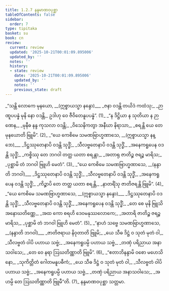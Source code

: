 ```yaml
---
title: 1.2.7 နန္ဒမာဏဝပုစ္ဆာ
tableOfContents: false
sidebar:
  order: 7
type: tipitaka
basket: su
book: cn
review:
  current: review
  updated: '2025-10-21T00:01:09.895006'
  updated_by: ''
  notes: ''
  history:
  - state: review
    date: '2025-10-21T00:01:09.895006'
    updated_by: ''
    notes: ''
    previous_state: draft
---
```



<DynamicBreadcrumb />


<ReviewStatus review={frontmatter.review} showDetails={true} />

<HypothesisAnnotation frontmatter={frontmatter} />

<Division number="102" book="cn" e="ch" v="25" p="13">

<Paragraph number="110" type="verses" book="cn">
_“သန္တိ လောကေ မုနယော, __(ဣစ္စာယသ္မာ နန္ဒော)___  
_ဇနာ ဝဒန္တိ တယိဒံ ကထံသု;_  
_ဉာဏူပပန္နံ မုနိ နော ဝဒန္တိ,_  
ဥဒါဟု ဝေ ဇီဝိတေနူပပန္နံ”. (1)_  

</Paragraph>

</Division>
<Division number="103" book="cn" e="ch" v="25" p="13">

<Paragraph number="111" type="verses" book="cn">
_“န ဒိဋ္ဌိယာ န သုတိယာ န ဉာဏေန,_  
_မုနီဓ နန္ဒ ကုသလာ ဝဒန္တိ;_  
_ဝိသေနိကတွာ အနီဃာ နိရာသာ,_  
_စရန္တိ ယေ တေ မုနယောတိ ဗြူမိ”. (2)_  

</Paragraph>

</Division>
<Division number="104" book="cn" e="ch" v="25" p="13">

<Paragraph number="112" type="verses" book="cn">
_“ယေ ကေစိမေ သမဏဗြာဟ္မဏာသေ, __(ဣစ္စာယသ္မာ နန္ဒော)___  
_ဒိဋ္ဌဿုတေနာပိ ဝဒန္တိ သုဒ္ဓိံ;_  
_သီလဗ္ဗတေနာပိ ဝဒန္တိ သုဒ္ဓိံ,_  
_အနေကရူပေန ဝဒန္တိ သုဒ္ဓိံ;_  
_ကစ္စိဿု တေ ဘဂဝါ တတ္ထ ယတာ စရန္တာ,_  
_အတာရု ဇာတိဉ္စ ဇရဉ္စ မာရိသ;_  
_ပုစ္ဆာမိ တံ ဘဂဝါ ဗြူဟိ မေတံ”. (3)_  

</Paragraph>

</Division>
<Division number="105" book="cn" e="ch" v="25" p="13">

<Paragraph number="113" type="verses" book="cn">
_“ယေ ကေစိမေ သမဏဗြာဟ္မဏာသေ, __(နန္ဒာတိ ဘဂဝါ)___  
_ဒိဋ္ဌဿုတေနာပိ ဝဒန္တိ သုဒ္ဓိံ;_  
_သီလဗ္ဗတေနာပိ ဝဒန္တိ သုဒ္ဓိံ,_  
_အနေကရူပေန ဝဒန္တိ သုဒ္ဓိံ;_  
_ကိဉ္စာပိ တေ တတ္ထ ယတာ စရန္တိ,_  
_နာတရိံသု ဇာတိဇရန္တိ ဗြူမိ”. (4)_  

</Paragraph>

</Division>
<Division number="106" book="cn" e="ch" v="25" p="13">

<Paragraph number="114" type="verses" book="cn">
_“ယေ ကေစိမေ သမဏဗြာဟ္မဏာသေ, __(ဣစ္စာယသ္မာ နန္ဒော)___  
_ဒိဋ္ဌဿုတေနာပိ ဝဒန္တိ သုဒ္ဓိံ;_  
_သီလဗ္ဗတေနာပိ ဝဒန္တိ သုဒ္ဓိံ,_  
_အနေကရူပေန ဝဒန္တိ သုဒ္ဓိံ;_  
_တေ စေ မုနိ ဗြူသိ အနောဃတိဏ္ဏေ,_  
_အထ ကော စရဟိ ဒေဝမနုဿလောကေ;_  
_အတာရိ ဇာတိဉ္စ ဇရဉ္စ မာရိသ,_  
_ပုစ္ဆာမိ တံ ဘဂဝါ ဗြူဟိ မေတံ”. (5)_  

</Paragraph>

</Division>
<Division number="107" book="cn" e="ch" v="25" p="14">

<Paragraph number="115" type="verses" book="cn">
_“နာဟံ သဗ္ဗေ သမဏဗြာဟ္မဏာသေ, __(နန္ဒာတိ ဘဂဝါ)___  
_ဇာတိဇရာယ နိဝုတာတိ ဗြူမိ;_  
_ယေ သီဓ ဒိဋ္ဌံ ဝ သုတံ မုတံ ဝါ,_  
_သီလဗ္ဗတံ ဝါပိ ပဟာယ သဗ္ဗံ;_  
_အနေကရူပမ္ပိ ပဟာယ သဗ္ဗံ,_  
_တဏှံ ပရိညာယ အနာသဝါသေ;_  
_တေ ဝေ နရာ ဩဃတိဏ္ဏာတိ ဗြူမိ”. (6)_  

</Paragraph>

</Division>
<Division number="108" book="cn" e="ch" v="25" p="14">

<Paragraph number="116" type="verses" book="cn">
_“ဧတာဘိနန္ဒာမိ ဝစော မဟေသိနော,_  
_သုကိတ္တိတံ ဂေါတမနူပဓီကံ;_  
_ယေ သီဓ ဒိဋ္ဌံ ဝ သုတံ မုတံ ဝါ,_  
_သီလဗ္ဗတံ ဝါပိ ပဟာယ သဗ္ဗံ;_  
_အနေကရူပမ္ပိ ပဟာယ သဗ္ဗံ,_  
_တဏှံ ပရိညာယ အနာသဝါသေ;_  
_အဟမ္ပိ တေ ဩဃတိဏ္ဏာတိ ဗြူမီ”တိ. (7)_  


</Paragraph>
</Division>

<Paragraph number="117" type="center" book="cn">
နန္ဒမာဏဝပုစ္ဆာ သတ္တမာ.
</Paragraph>